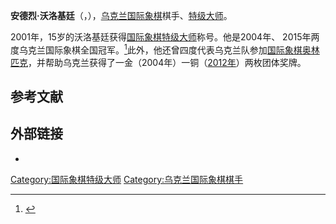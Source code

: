 {{noteTA
|T=zh-hans:安德烈·沃洛基京;zh-hant:安德烈·沃洛基廷;
|1=zh-hans:沃洛基京;zh-hant:沃洛基廷;
}}
{{Infobox chess player
|name = 安德烈·沃洛基廷
|image = Andrei Volokitin 2013.jpg
|caption = 摄于2013年
|birthname = 
|country = {{UKR}}
|birth_date = {{Birth date and age|1986|6|18|df=y}}
|birth_place = [[苏联|苏联]][[利沃夫|利沃夫]]
|death_date = 
|death_place = 
|title = [[国际象棋特级大师|特级大师]]
|worldchampion = 
|rating = 
|peakrating = 2725（2013年3月）
|FideID = 14107090
}}
'''安德烈·沃洛基廷'''（{{lang-uk|Андрій Волокітін}}，{{bd|1986年|6月18日}}），[[乌克兰|乌克兰]][[国际象棋|国际象棋]]棋手、[[国际象棋特级大师|特级大师]]。

2001年，15岁的沃洛基廷获得[[国际象棋特级大师|国际象棋特级大师]]称号。他是2004年、 2015年两度乌克兰国际象棋全国冠军。<ref>{{cite web|title=GM Andrei Volokitin is the 2015 Ukraine Chess Champion|url=http://www.chessdom.com/gm-andrei-volokitin-is-the-2015-ukraine-chess-champion/|publisher=Chessdom|accessdate=15 December 2015|archive-url=https://web.archive.org/web/20170807112825/http://www.chessdom.com/gm-andrei-volokitin-is-the-2015-ukraine-chess-champion/|archive-date=2017-08-07|dead-url=yes}}</ref>此外，他还曾四度代表乌克兰队参加[[国际象棋奥林匹克|国际象棋奥林匹克]]，并帮助乌克兰获得了一金（2004年）一铜（[[第40届国际象棋奥林匹克|2012年]]）两枚团体奖牌。

== 参考文献 ==
{{reflist}}

== 外部链接 ==
*{{chessgames player|id=49244}}

{{chess-bio-stub}}
[[Category:国际象棋特级大师|Category:国际象棋特级大师]]
[[Category:乌克兰国际象棋棋手|Category:乌克兰国际象棋棋手]]